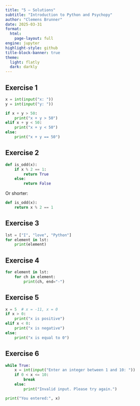 ```yaml
---
title: "5 – Solutions"
subtitle: "Introduction to Python and Psychopy"
author: "Clemens Brunner"
date: 2025-03-31
format:
  html:
    page-layout: full
engine: jupyter
highlight-style: github
title-block-banner: true
theme:
  light: flatly
  dark: darkly
---
```


## Exercise 1

```python
x = int(input("x: "))
y = int(input("y: "))

if x + y > 50:
    print("x + y > 50")
elif x + y < 50:
    print("x + y < 50")
else:
    print("x + y == 50")
```


## Exercise 2

```python
def is_odd(x):
    if x % 2 == 1:
        return True
    else:
        return False
```

Or shorter:

```python
def is_odd(x):
    return x % 2 == 1
```


## Exercise 3

```python
lst = ["I", "love", "Python"]
for element in lst:
    print(element)
```


## Exercise 4

```python
for element in lst:
    for ch in element:
        print(ch, end="-")
```


## Exercise 5

```python
x = 5  # x = -11, x = 0
if x > 0:
    print("x is positive")
elif x < 0:
    print("x is negative")
else:
    print("x is equal to 0")
```


## Exercise 6

```python
while True:
    x = int(input("Enter an integer between 1 and 10: "))
    if 0 < x <= 10:
        break
    else:
        print("Invalid input. Please try again.")

print("You entered:", x)
```

